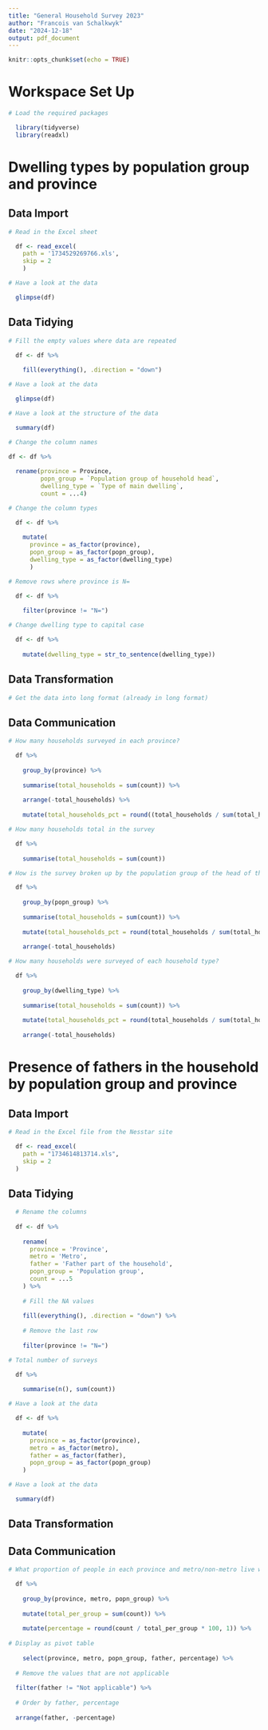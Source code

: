 ```yaml
---
title: "General Household Survey 2023"
author: "Francois van Schalkwyk"
date: "2024-12-18"
output: pdf_document
---
```


```r
knitr::opts_chunk$set(echo = TRUE)
```

# Workspace Set Up

```r

# Load the required packages

  library(tidyverse)
  library(readxl)

```

# Dwelling types by population group and province
## Data Import

```r

# Read in the Excel sheet

  df <- read_excel(
    path = '1734529269766.xls',
    skip = 2
    )

```

```r

# Have a look at the data

  glimpse(df)

```


## Data Tidying

```r

# Fill the empty values where data are repeated

  df <- df %>%
  
    fill(everything(), .direction = "down")

```

```r

# Have a look at the data

  glimpse(df)

```

```r

# Have a look at the structure of the data

  summary(df)

```

```r

# Change the column names

df <- df %>%
  
  rename(province = Province,
         popn_group = `Population group of household head`,
         dwelling_type = `Type of main dwelling`,
         count = ...4)

```

```r

# Change the column types

  df <- df %>%
  
    mutate(
      province = as_factor(province),
      popn_group = as_factor(popn_group),
      dwelling_type = as_factor(dwelling_type)
      )

```

```r

# Remove rows where province is N=

  df <- df %>%
  
    filter(province != "N=")

```

```r

# Change dwelling type to capital case

  df <- df %>%
  
    mutate(dwelling_type = str_to_sentence(dwelling_type))

```

## Data Transformation

```r

# Get the data into long format (already in long format)

```


## Data Communication

```r

# How many households surveyed in each province?

  df %>%
  
    group_by(province) %>%
  
    summarise(total_households = sum(count)) %>%
  
    arrange(-total_households) %>%
  
    mutate(total_households_pct = round((total_households / sum(total_households)) * 100, 1))

```

```r

# How many households total in the survey

  df %>%
  
    summarise(total_households = sum(count))

```

```r

# How is the survey broken up by the population group of the head of the household?

  df %>%
  
    group_by(popn_group) %>%
  
    summarise(total_households = sum(count)) %>%
  
    mutate(total_households_pct = round(total_households / sum(total_households) * 100, 2)) %>%
  
    arrange(-total_households)

```

```r

# How many households were surveyed of each household type?

  df %>%
  
    group_by(dwelling_type) %>%
  
    summarise(total_households = sum(count)) %>%
  
    mutate(total_households_pct = round(total_households / sum(total_households) * 100, 2)) %>%
  
    arrange(-total_households)

```

# Presence of fathers in the household by population group and province

## Data Import

```r

# Read in the Excel file from the Nesstar site

  df <- read_excel(
    path = "1734614813714.xls",
    skip = 2
  )

```

## Data Tidying

```r
  
  # Rename the columns
  
  df <- df %>%
  
    rename(
      province = 'Province',
      metro = 'Metro',
      father = 'Father part of the household',
      popn_group = 'Population group',
      count = ...5
    ) %>%
    
    # Fill the NA values
    
    fill(everything(), .direction = "down") %>%
  
    # Remove the last row
  
    filter(province != "N=")

```

```r

# Total number of surveys

  df %>%
  
    summarise(n(), sum(count))

```

```r

# Have a look at the data

  df <- df %>%
  
    mutate(
      province = as_factor(province),
      metro = as_factor(metro),
      father = as_factor(father),
      popn_group = as_factor(popn_group)
    )

```

```r

# Have a look at the data

  summary(df)

```

## Data Transformation

## Data Communication

```r

# What proportion of people in each province and metro/non-metro live without fathers?

  df %>%
  
    group_by(province, metro, popn_group) %>%
  
    mutate(total_per_group = sum(count)) %>%
  
    mutate(percentage = round(count / total_per_group * 100, 1)) %>%
  
# Display as pivot table
  
    select(province, metro, popn_group, father, percentage) %>%
  
  # Remove the values that are not applicable
  
  filter(father != "Not applicable") %>%
  
  # Order by father, percentage
  
  arrange(father, -percentage)

```

